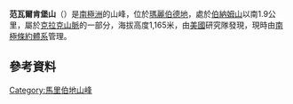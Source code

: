 {{coord|77|19|S|142|6|W|display=title}}

'''范瓦爾肯堡山'''（{{lang-en|Mount Van Valkenburg}}）是[[南極洲|南極洲]]的山峰，位於[[瑪麗伯德地|瑪麗伯德地]]，處於[[伯納姆山|伯納姆山]]以南1.9公里，屬於[[克拉克山脈|克拉克山脈]]的一部分，海拔高度1,165米，由[[美國|美國]]研究隊發現，現時由[[南極條約體系|南極條約體系]]管理。

==參考資料==
{{usgs-gazetteer}}

{{DEFAULTSORT:Mount Van Valkenburg}}
[[Category:馬里伯地山峰|Category:馬里伯地山峰]]


{{MarieByrdLand-geo-stub}}